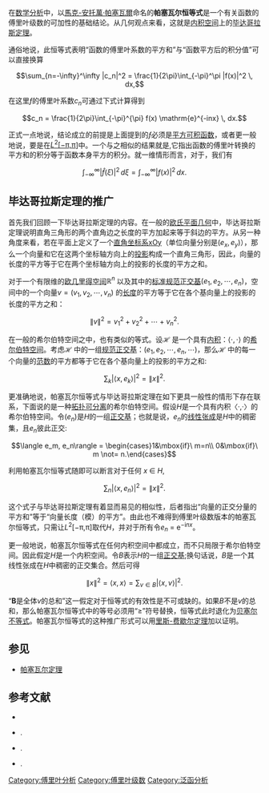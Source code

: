 在[[数学分析|数学分析]]中，以[[馬克-安托萬·帕塞瓦爾|馬克-安托萬·帕塞瓦爾]]命名的'''帕塞瓦尔恒等式'''是一个有关函数的傅里叶级数的可加性的基础结论。从几何观点来看，这就是[[内积空间|内积空间]]上的[[毕达哥拉斯定理|毕达哥拉斯定理]]。 

通俗地说，此恒等式表明“函数的傅里叶系数的平方和”与“函数平方后的积分值”可以直接换算

:<math>\sum_{n=-\infty}^\infty |c_n|^2 = \frac{1}{2\pi}\int_{-\pi}^\pi |f(x)|^2 \, dx,</math>

在这里''ƒ''的傅里叶系数''c''<sub>''n''</sub>可通过下式计算得到

:<math>c_n = \frac{1}{2\pi}\int_{-\pi}^{\pi} f(x) \mathrm{e}^{-inx} \, dx.</math>

正式一点地说，结论成立的前提是上面提到的''ƒ''必须是[[平方可积函数|平方可积函数]]，或者更一般地说，要是在[[Lp空间|''L''<sup>2</sup>[−π,π]]]中。一个与之相似的结果就是{{le|Plancherel定理|Plancherel theorem}},它指出函数的傅里叶转换的平方和的积分等于函数本身平方的积分。就一维情形而言，对于{{nowrap|''ƒ'' ∈ ''L''<sup>2</sup>('''R''')}}，我们有

:<math>\int_{-\infty}^\infty |\hat{f}(\xi)|^2\,d\xi = \int_{-\infty}^\infty |f(x)|^2\, dx.</math>

== 毕达哥拉斯定理的推广 ==

首先我们回顾一下毕达哥拉斯定理的内容。在一般的[[欧氏平面几何|欧氏平面几何]]中，毕达哥拉斯定理说明直角三角形的两个直角边之长度的平方加起来等于斜边的平方。从另一种角度来看，若在平面上定义了一个[[直角坐标系|直角坐标系]]xOy（单位向量分别是<math>(e_x, e_y)</math>），那么一个向量和它在这两个坐标轴方向上的[[投影|投影]]构成一个直角三角形，因此，向量的长度的平方等于它在两个坐标轴方向上的投影的长度的平方之和。

对于一个有限维的[[欧几里得空间|欧几里得空间]]<math>\mathbb{R}^n</math> 以及其中的[[标准正交基|标准规范正交基]]<math>(e_1, e_2, \cdots , e_n)</math>，空间中的一个向量<math>v = (v_1, v_2, \cdots , v_n)</math> 的[[范数|长度]]的平方等于它在各个基向量上的投影的长度的平方之和：
:<math>\left\| v \right\|^2 = v_1^2 + v_2^2 + \cdots + v_n^2.</math>

在一般的希尔伯特空间之中，也有类似的等式。设<math>\mathcal{H}</math> 是一个具有[[内积|内积]]：<math> \left \langle \cdot , \cdot \right \rangle</math> 的[[希尔伯特空间|希尔伯特空间]]。考虑<math>\mathcal{H}</math> 中的一组[[正交|规范正交]][[基_(代数)|基]]：<math>(e_1, e_2, \cdots , e_n, \cdots)</math>，那么<math>\mathcal{H}</math> 中的每一个向量的[[范数|范数]]的平方都等于它在各个基向量上的投影的平方之和:
<center><math>\sum_{k} \left| \left \langle x , e_k \right \rangle \right|^2 = \left \| x \right \|^2.</math></center>

更准确地说，帕塞瓦尔恒等式与毕达哥拉斯定理在如下更具一般性的情形下存在联系，下面说的是一种[[T2空间|拓扑可分离]]的希尔伯特空间。假设''H''是一个具有内积〈·,·〉的希尔伯特空间。令(''e''<sub>''n''</sub>)是''H''的一组[[正交基|正交基]]；也就是说，''e''<sub>''n''</sub>的[[线性张成|线性张成]]是''H''中的稠密集，且''e''<sub>''n''</sub>彼此正交:

:<math>\langle e_m, e_n\rangle = \begin{cases}1&\mbox{if}\ m=n\\
0&\mbox{if}\ m \not= n.\end{cases}</math>

利用帕塞瓦尔恒等式随即可以断言对于任何 ''x'' ∈ ''H'',

:<math>\sum_n |\langle x, e_n\rangle|^2 = \|x\|^2.</math>

这个式子与毕达哥拉斯定理有着显而易见的相似性，后者指出“向量的正交分量的平方和”等于“向量长度（模）的平方”。由此也不难得到傅里叶级数版本的帕塞瓦尔恒等式，只需让''L''<sup>2</sup>[−π,π]取代''H''，并对于所有{{nowrap|''n'' ∈ '''Z'''.}}令''e''<sub>''n''</sub> = e<sup>−i''nx''</sup>。

更一般地说，帕塞瓦尔恒等式在任何内积空间中都成立，而不只局限于希尔伯特空间。因此假定''H''是一个内积空间。令''B''表示''H''的一组[[正交基|正交基]];换句话说，''B''是一个其线性张成在''H''中稠密的正交集合。然后可得

:<math>\|x\|^2=\langle x,x\rangle=\sum_{v\in B}\left|\langle x,v\rangle\right|^2.</math>

“'''B'''是全体''v''的总和”这一假定对于恒等式的有效性是不可或缺的。如果''B''不是''v''的总和，那么帕塞瓦尔恒等式中的等号必须用“≥”符号替换，恒等式此时退化为[[贝塞尔不等式|贝塞尔不等式]]。帕塞瓦尔恒等式的这种推广形式可以用[[里斯-费歇尔定理|里斯-费歇尔定理]]加以证明。

== 参见 ==
*[[帕塞瓦尔定理|帕塞瓦尔定理]]

==参考文献==
* {{springer|title=Parseval equality|id=p/p071590}}
* {{citation|last1=Johnson|first1=Lee W.|first2=R. Dean|last2=Riess|title=Numerical Analysis|year=1982|edition=2nd|publisher=Addison-Wesley|location=Reading, Mass.|id=ISBN 0-201-10392-3}}.
* {{citation|last=Titchmarsh|first=E|authorlink=Edward Charles Titchmarsh|title=The Theory of Functions|year=1939|edition=2nd|publisher=Oxford University Press}}.
* {{citation|title=Trigonometric series|first=Antoni|last=Zygmund|authorlink=Antoni Zygmund|publisher=Cambridge University Press|year=1968|publication-date=1988|isbn=978-0-521-35885-9|edition=2nd}}.
{{泛函分析}}
[[Category:傅里叶分析|Category:傅里叶分析]]
[[Category:傅里叶级数|Category:傅里叶级数]]
[[Category:泛函分析|Category:泛函分析]]